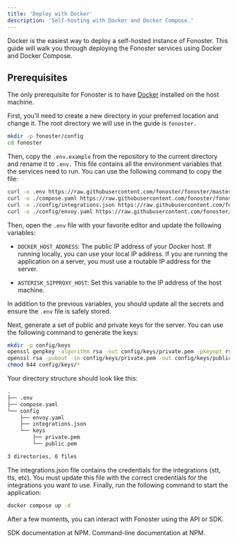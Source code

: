 ```yaml
---
title: 'Deploy with Docker'
description: 'Self-hosting with Docker and Docker Compose.'
---
```


Docker is the easiest way to deploy a self-hosted instance of Fonoster. This guide will walk you through deploying the Fonoster services using Docker and Docker Compose.

## Prerequisites

The only prerequisite for Fonoster is to have [Docker](https://docs.docker.com/get-docker/) installed on the host machine.

<Steps>
  <Step title="Prepare the environment">

First, you'll need to create a new directory in your preferred location and change it. The root directory we will use in the guide is `fonoster.`

```bash
mkdir -p fonoster/config
cd fonoster
```

Then, copy the `.env.example` from the repository to the current directory and rename it to `.env.` This file contains all the environment variables that the services need to run. You can use the following command to copy the file:

```bash
curl -o .env https://raw.githubusercontent.com/fonoster/fonoster/master/.env.example
curl -o ./compose.yaml https://raw.githubusercontent.com/fonoster/fonoster/master/compose.yaml
curl -o ./config/integrations.json https://raw.githubusercontent.com/fonoster/fonoster/master/config/integrations.example.json
curl -o ./config/envoy.yaml https://raw.githubusercontent.com/fonoster/fonoster/master/config/envoy.yaml
```

Then, open the `.env` file with your favorite editor and update the following variables:

* `DOCKER_HOST_ADDRESS`: The public IP address of your Docker host. If running locally, you can use your local IP address. If you are running the application on a server, you must use a routable IP address for the server.

* `ASTERISK_SIPPROXY_HOST`: Set this variable to the IP address of the host machine.

In addition to the previous variables, you should update all the secrets and ensure the `.env` file is safely stored.

<Step title="Generate keys">
Next, generate a set of public and private keys for the server. You can use the following command to generate the keys:

```bash
mkdir -p config/keys
openssl genpkey -algorithm rsa -out config/keys/private.pem -pkeyopt rsa_keygen_bits:2048
openssl rsa -pubout -in config/keys/private.pem -out config/keys/public.pem
chmod 644 config/keys/*
```

Your directory structure should look like this:

```bash
.
├── .env
├── compose.yaml
└── config
    ├── envoy.yaml
    ├── integrations.json
    └── keys
        ├── private.pem
        └── public.pem

3 directories, 6 files
```

<Note>
  The integrations.json file contains the credentials for the integrations (stt, tts, etc). You must update this file with the correct credentials for the integrations you want to use.
</Note>
</Step>

<Step title="Start the server">
Finally, run the following command to start the application:

```bash
docker compose up -d
```

After a few moments, you can interact with Fonoster using the API or SDK.
</Step>
</Steps>

<CardGroup cols={2}>
  <Card title="SDK" icon="npm" color="#C53635" href="https://www.npmjs.com/package/@fonoster/sdk">
    SDK documentation at NPM.
  </Card>

  <Card title="Command-Line" icon="npm" color="#C53635" href="https://www.npmjs.com/package/@fonoster/ctl">
    Command-line documentation at NPM.
  </Card>
</CardGroup>